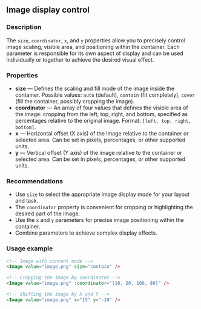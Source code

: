 ## Image display control

### Description

The `size`, `coordinator`, `x`, and `y` properties allow you to precisely control image scaling, visible area, and positioning within the container. Each parameter is responsible for its own aspect of display and can be used individually or together to achieve the desired visual effect.

### Properties

- **size** — Defines the scaling and fill mode of the image inside the container. Possible values: `auto` (default), `contain` (fit completely), `cover` (fill the container, possibly cropping the image).
- **coordinator** — An array of four values that defines the visible area of the image: cropping from the left, top, right, and bottom, specified as percentages relative to the original image. Format: `[left, top, right, bottom]`.
- **x** — Horizontal offset (X axis) of the image relative to the container or selected area. Can be set in pixels, percentages, or other supported units.
- **y** — Vertical offset (Y axis) of the image relative to the container or selected area. Can be set in pixels, percentages, or other supported units.

### Recommendations

- Use `size` to select the appropriate image display mode for your layout and task.
- The `coordinator` property is convenient for cropping or highlighting the desired part of the image.
- Use the `x` and `y` parameters for precise image positioning within the container.
- Combine parameters to achieve complex display effects.

### Usage example

```html
<!-- Image with content mode -->
<Image value="image.png" size="contain" />

<!-- Cropping the image by coordinates -->
<Image value="image.png" :coordinator="[10, 20, 100, 80]" />

<!-- Shifting the image by X and Y -->
<Image value="image.png" x="15" y="-10" />
```
